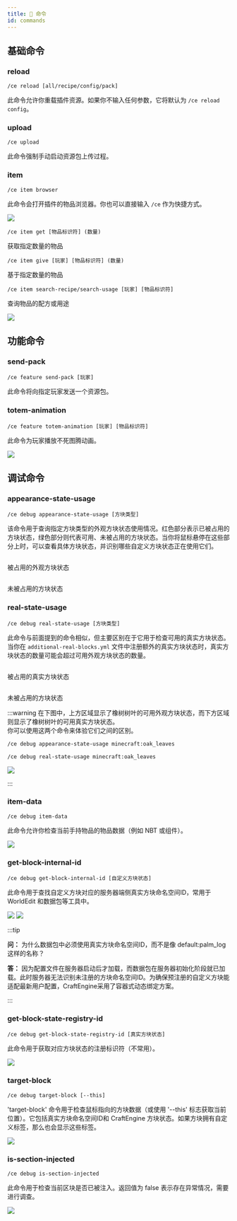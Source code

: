 ```yaml
---
title: 🐚 命令
id: commands
---
```


## 基础命令

### reload

`/ce reload [all/recipe/config/pack]`

此命令允许你重载插件资源。如果你不输入任何参数，它将默认为 `/ce reload config`。

### upload

`/ce upload`

此命令强制手动启动资源包上传过程。

### item

`/ce item browser`

此命令会打开插件的物品浏览器。你也可以直接输入 `/ce` 作为快捷方式。

![](/img/commands_15.png)

`/ce item get [物品标识符] (数量)`

获取指定数量的物品

`/ce item give [玩家] [物品标识符] (数量)`

基于指定数量的物品

`/ce item search-recipe/search-usage [玩家] [物品标识符]`

查询物品的配方或用途

![](/img/commands_16.png)

## 功能命令

### send-pack

`/ce feature send-pack [玩家]`

此命令将向指定玩家发送一个资源包。

### totem-animation

`/ce feature totem-animation [玩家] [物品标识符]`

此命令为玩家播放不死图腾动画。

![](/img/commands_14.png)


## 调试命令

### appearance-state-usage

`/ce debug appearance-state-usage [方块类型]`

该命令用于查询指定方块类型的外观方块状态使用情况。红色部分表示已被占用的方块状态，绿色部分则代表可用、未被占用的方块状态。当你将鼠标悬停在这些部分上时，可以查看具体方块状态，并识别哪些自定义方块状态正在使用它们。

<div style={{textAlign: 'center'}}>
  <img src={require('/img/commands_1.png').default} alt="" />
</div>

<div style={{textAlign: 'center'}}>
  <img src={require('/img/commands_2.png').default} alt="" />
  <p style={{fontSize: '0.9em', color: '#666', marginTop: '0.5em'}}>被占用的外观方块状态</p>
</div>

<div style={{textAlign: 'center'}}>
  <img src={require('/img/commands_3.png').default} alt="" />
  <p style={{fontSize: '0.9em', color: '#666', marginTop: '0.5em'}}>未被占用的方块状态</p>
</div>

### real-state-usage

`/ce debug real-state-usage [方块类型]`

此命令与前面提到的命令相似，但主要区别在于它用于检查可用的真实方块状态。当你在 `additional-real-blocks.yml` 文件中注册额外的真实方块状态时，真实方块状态的数量可能会超过可用外观方块状态的数量。

<div style={{textAlign: 'center'}}>
  <img src={require('/img/commands_4.png').default} alt="" />
</div>

<div style={{textAlign: 'center'}}>
  <img src={require('/img/commands_5.png').default} alt="" />
  <p style={{fontSize: '0.9em', color: '#666', marginTop: '0.5em'}}>被占用的真实方块状态</p>
</div>

<div style={{textAlign: 'center'}}>
  <img src={require('/img/commands_6.png').default} alt="" />
  <p style={{fontSize: '0.9em', color: '#666', marginTop: '0.5em'}}>未被占用的方块状态</p>
</div>


:::warning
在下图中，上方区域显示了橡树树叶的可用外观方块状态，而下方区域则显示了橡树树叶的可用真实方块状态。\
你可以使用这两个命令来体验它们之间的区别。

```sh
/ce debug appearance-state-usage minecraft:oak_leaves
```

```sh
/ce debug real-state-usage minecraft:oak_leaves
```

![](/img/commands_7.png)

:::


### item-data

`/ce debug item-data`

此命令允许你检查当前手持物品的物品数据（例如 NBT 或组件）。

![](/img/i18n/zh-Hans/commands_8.png)


### get-block-internal-id

`/ce debug get-block-internal-id [自定义方块状态]`

此命令用于查找自定义方块对应的服务器端侧真实方块命名空间ID，常用于 WorldEdit 和数据包等工具中。

![](/img/commands_9.png)
![](/img/commands_10.png)


:::tip

**问：** 为什么数据包中必须使用真实方块命名空间ID，而不是像 default:palm_log 这样的名称？

**答：** 因为配置文件在服务器启动后才加载，而数据包在服务器初始化阶段就已加载。此时服务器无法识别未注册的方块命名空间ID。为确保预注册的自定义方块能适配最新用户配置，CraftEngine采用了容器式动态绑定方案。

:::


### get-block-state-registry-id

`/ce debug get-block-state-registry-id [真实方块状态]`

此命令用于获取对应方块状态的注册标识符（不常用）。

![](/img/commands_11.png)

### target-block

`/ce debug target-block [--this]`

'target-block' 命令用于检查鼠标指向的方块数据（或使用 '--this' 标志获取当前位置）。它包括真实方块命名空间ID和 CraftEngine 方块状态。如果方块拥有自定义标签，那么也会显示这些标签。

![](/img/commands_12.png)

### is-section-injected

`/ce debug is-section-injected`

此命令用于检查当前区块是否已被注入。返回值为 false 表示存在异常情况，需要进行调查。

![](/img/commands_13.png)